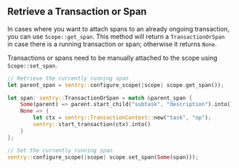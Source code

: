 ## Retrieve a Transaction or Span

In cases where you want to attach spans to an already ongoing transaction, you can use `Scope::get_span`. This method will return a `TransactionOrSpan` in case there is a running transaction or span; otherwise it returns `None`.

Transactions or spans need to be manually attached to the scope using `Scope::set_span`.

```rust
// Retrieve the currently running span
let parent_span = sentry::configure_scope(|scope| scope.get_span());

let span: sentry::TransactionOrSpan = match &parent_span {
    Some(parent) => parent.start_child("subtask", "description").into(),
    None => {
        let ctx = sentry::TransactionContext::new("task", "op");
        sentry::start_transaction(ctx).into()
    }
};

// Set the currently running span
sentry::configure_scope(|scope| scope.set_span(Some(span)));
```
